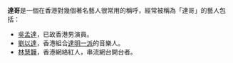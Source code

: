 '''達哥'''是一個在香港對幾個著名藝人很常用的稱呼，經常被稱為「達哥」的藝人包括：
*[[吳孟達|吳孟達]]，已故香港男演員。
*[[劉以達|劉以達]]，香港組合[[達明一派|達明一派]]的音樂人。
*[[林慧韡|林慧韡]]，香港網絡紅人，串流網台開台者。
{{Disambiguation|cat=二字人名消歧義}}